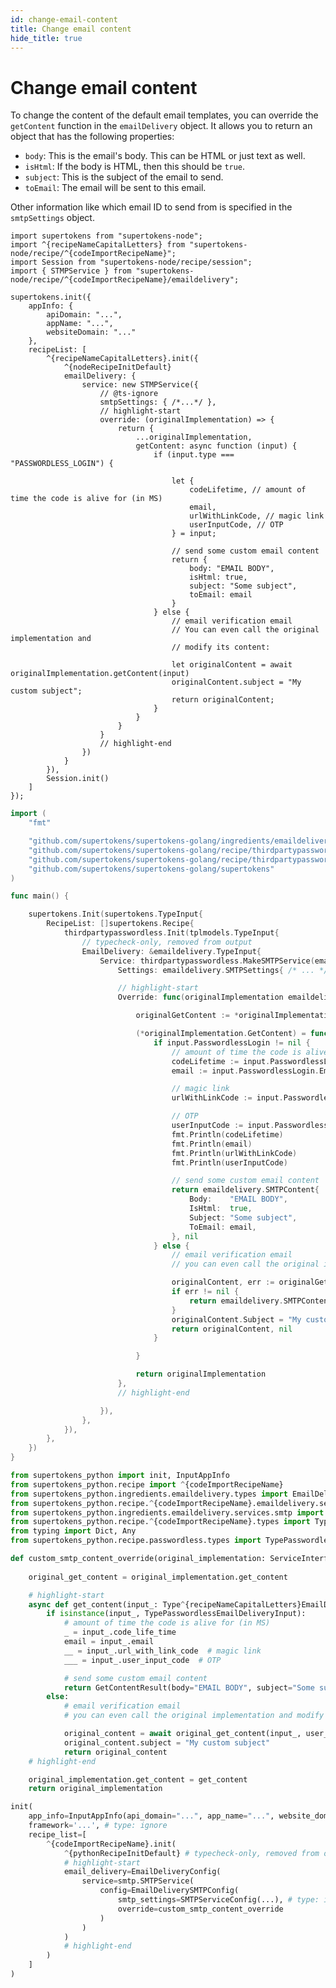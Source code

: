 ```yaml
---
id: change-email-content
title: Change email content
hide_title: true
---
```



# Change email content

To change the content of the default email templates, you can override the `getContent` function in the `emailDelivery` object. It allows you to return an object that has the following properties:
- `body`: This is the email's body. This can be HTML or just text as well.
- `isHtml`: If the body is HTML, then this should be `true`.
- `subject`: This is the subject of the email to send.
- `toEmail`: The email will be sent to this email.

Other information like which email ID to send from is specified in the `smtpSettings` object.

<BackendSDKTabs>
<TabItem value="nodejs">

```tsx
import supertokens from "supertokens-node";
import ^{recipeNameCapitalLetters} from "supertokens-node/recipe/^{codeImportRecipeName}";
import Session from "supertokens-node/recipe/session";
import { STMPService } from "supertokens-node/recipe/^{codeImportRecipeName}/emaildelivery";

supertokens.init({
    appInfo: {
        apiDomain: "...",
        appName: "...",
        websiteDomain: "..."
    },
    recipeList: [
        ^{recipeNameCapitalLetters}.init({
            ^{nodeRecipeInitDefault}
            emailDelivery: {
                service: new STMPService({
                    // @ts-ignore
                    smtpSettings: { /*...*/ },
                    // highlight-start
                    override: (originalImplementation) => {
                        return {
                            ...originalImplementation,
                            getContent: async function (input) {
                                if (input.type === "PASSWORDLESS_LOGIN") {
                                    
                                    let {
                                        codeLifetime, // amount of time the code is alive for (in MS)
                                        email,
                                        urlWithLinkCode, // magic link
                                        userInputCode, // OTP
                                    } = input;

                                    // send some custom email content
                                    return {
                                        body: "EMAIL BODY",
                                        isHtml: true,
                                        subject: "Some subject",
                                        toEmail: email
                                    }
                                } else {
                                    // email verification email
                                    // You can even call the original implementation and
                                    // modify its content:
                                    
                                    let originalContent = await originalImplementation.getContent(input)
                                    originalContent.subject = "My custom subject";
                                    return originalContent;
                                }
                            }
                        }
                    }
                    // highlight-end
                })
            }
        }),
        Session.init()
    ]
});
```
</TabItem>
<TabItem value="go">

```go
import (
	"fmt"

	"github.com/supertokens/supertokens-golang/ingredients/emaildelivery"
	"github.com/supertokens/supertokens-golang/recipe/thirdpartypasswordless"
	"github.com/supertokens/supertokens-golang/recipe/thirdpartypasswordless/tplmodels"
	"github.com/supertokens/supertokens-golang/supertokens"
)

func main() {

	supertokens.Init(supertokens.TypeInput{
		RecipeList: []supertokens.Recipe{
			thirdpartypasswordless.Init(tplmodels.TypeInput{
				// typecheck-only, removed from output
				EmailDelivery: &emaildelivery.TypeInput{
					Service: thirdpartypasswordless.MakeSMTPService(emaildelivery.SMTPServiceConfig{
						Settings: emaildelivery.SMTPSettings{ /* ... */ },

						// highlight-start
						Override: func(originalImplementation emaildelivery.SMTPServiceInterface) emaildelivery.SMTPServiceInterface {

							originalGetContent := *originalImplementation.GetContent

							(*originalImplementation.GetContent) = func(input emaildelivery.EmailType, userContext supertokens.UserContext) (emaildelivery.SMTPContent, error) {
								if input.PasswordlessLogin != nil {
									// amount of time the code is alive for (in MS)
									codeLifetime := input.PasswordlessLogin.CodeLifetime
									email := input.PasswordlessLogin.Email

									// magic link
									urlWithLinkCode := input.PasswordlessLogin.UrlWithLinkCode

									// OTP
									userInputCode := input.PasswordlessLogin.UserInputCode
									fmt.Println(codeLifetime)
									fmt.Println(email)
									fmt.Println(urlWithLinkCode)
									fmt.Println(userInputCode)

									// send some custom email content
									return emaildelivery.SMTPContent{
										Body:    "EMAIL BODY",
										IsHtml:  true,
										Subject: "Some subject",
										ToEmail: email,
									}, nil
								} else {
									// email verification email
									// you can even call the original implementation and modify that

									originalContent, err := originalGetContent(input, userContext)
									if err != nil {
										return emaildelivery.SMTPContent{}, err
									}
									originalContent.Subject = "My custom subject"
									return originalContent, nil
								}

							}

							return originalImplementation
						},
						// highlight-end

					}),
				},
			}),
		},
	})
}
```
</TabItem>
<TabItem value="python">

```python
from supertokens_python import init, InputAppInfo
from supertokens_python.recipe import ^{codeImportRecipeName}
from supertokens_python.ingredients.emaildelivery.types import EmailDeliveryConfig
from supertokens_python.recipe.^{codeImportRecipeName}.emaildelivery.services import smtp
from supertokens_python.ingredients.emaildelivery.services.smtp import EmailDeliverySMTPConfig, ServiceInterface, GetContentResult, SMTPServiceConfig
from supertokens_python.recipe.^{codeImportRecipeName}.types import Type^{recipeNameCapitalLetters}EmailDeliveryInput
from typing import Dict, Any
from supertokens_python.recipe.passwordless.types import TypePasswordlessEmailDeliveryInput

def custom_smtp_content_override(original_implementation: ServiceInterface[Type^{recipeNameCapitalLetters}EmailDeliveryInput]) -> ServiceInterface[Type^{recipeNameCapitalLetters}EmailDeliveryInput]:
    
    original_get_content = original_implementation.get_content

    # highlight-start
    async def get_content(input_: Type^{recipeNameCapitalLetters}EmailDeliveryInput, user_context: Dict[str, Any]) -> GetContentResult:
        if isinstance(input_, TypePasswordlessEmailDeliveryInput):
            # amount of time the code is alive for (in MS)
            _ = input_.code_life_time
            email = input_.email
            __ = input_.url_with_link_code  # magic link
            ___ = input_.user_input_code  # OTP

            # send some custom email content
            return GetContentResult(body="EMAIL BODY", subject="Some subject", is_html=True, to_email=email)
        else:
            # email verification email
            # you can even call the original implementation and modify that

            original_content = await original_get_content(input_, user_context)
            original_content.subject = "My custom subject"
            return original_content
    # highlight-end

    original_implementation.get_content = get_content
    return original_implementation

init(
    app_info=InputAppInfo(api_domain="...", app_name="...", website_domain="..."),
    framework='...', # type: ignore
    recipe_list=[
        ^{codeImportRecipeName}.init(
            ^{pythonRecipeInitDefault} # typecheck-only, removed from output
            # highlight-start
            email_delivery=EmailDeliveryConfig(
                service=smtp.SMTPService(
                    config=EmailDeliverySMTPConfig(
                        smtp_settings=SMTPServiceConfig(...), # type: ignore
                        override=custom_smtp_content_override
                    )
                )
            )
            # highlight-end
        )
    ]
)
```

</TabItem>
</BackendSDKTabs>

